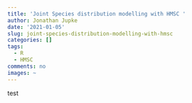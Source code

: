 ```yaml
---
title: 'Joint Species distribution modelling with HMSC '
author: Jonathan Jupke
date: '2021-01-05'
slug: joint-species-distribution-modelling-with-hmsc
categories: []
tags:
  - R
  - HMSC
comments: no
images: ~
---
```


test